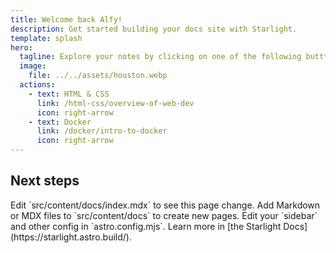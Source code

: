 ```yaml
---
title: Welcome back Alfy!
description: Get started building your docs site with Starlight.
template: splash
hero:
  tagline: Explore your notes by clicking on one of the following butttons.
  image:
    file: ../../assets/houston.webp
  actions:
    - text: HTML & CSS
      link: /html-css/overview-of-web-dev
      icon: right-arrow
    - text: Docker
      link: /docker/intro-to-docker
      icon: right-arrow
---
```



## Next steps

<CardGrid stagger>
  <Card title="Update content" icon="pencil">
    Edit `src/content/docs/index.mdx` to see this page change.
  </Card>
  <Card title="Add new content" icon="add-document">
    Add Markdown or MDX files to `src/content/docs` to create new pages.
  </Card>
  <Card title="Configure your site" icon="setting">
    Edit your `sidebar` and other config in `astro.config.mjs`.
  </Card>
  <Card title="Read the docs" icon="open-book">
    Learn more in [the Starlight Docs](https://starlight.astro.build/).
  </Card>
</CardGrid>
